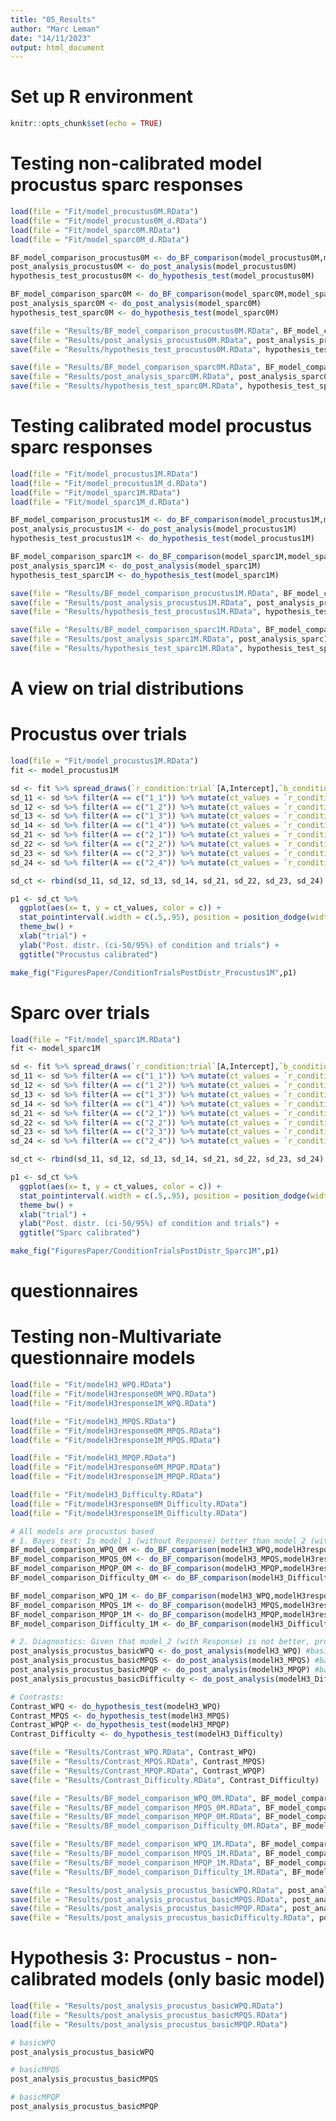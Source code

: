 ```yaml
---
title: "05_Results"
author: "Marc Leman"
date: "14/11/2023"
output: html_document
---
```


# Set up R environment
```r
knitr::opts_chunk$set(echo = TRUE)
```

# Testing non-calibrated model procustus sparc responses
```r
load(file = "Fit/model_procustus0M.RData")
load(file = "Fit/model_procustus0M_d.RData")
load(file = "Fit/model_sparc0M.RData")
load(file = "Fit/model_sparc0M_d.RData")

BF_model_comparison_procustus0M <- do_BF_comparison(model_procustus0M,model_procustus0M_d)
post_analysis_procustus0M <- do_post_analysis(model_procustus0M)
hypothesis_test_procustus0M <- do_hypothesis_test(model_procustus0M)

BF_model_comparison_sparc0M <- do_BF_comparison(model_sparc0M,model_sparc0M_d)
post_analysis_sparc0M <- do_post_analysis(model_sparc0M)
hypothesis_test_sparc0M <- do_hypothesis_test(model_sparc0M)

save(file = "Results/BF_model_comparison_procustus0M.RData", BF_model_comparison_procustus0M)
save(file = "Results/post_analysis_procustus0M.RData", post_analysis_procustus0M)
save(file = "Results/hypothesis_test_procustus0M.RData", hypothesis_test_procustus0M)

save(file = "Results/BF_model_comparison_sparc0M.RData", BF_model_comparison_sparc0M)
save(file = "Results/post_analysis_sparc0M.RData", post_analysis_sparc0M)
save(file = "Results/hypothesis_test_sparc0M.RData", hypothesis_test_sparc0M)
```

# Testing calibrated model procustus sparc responses
```r
load(file = "Fit/model_procustus1M.RData")
load(file = "Fit/model_procustus1M_d.RData")
load(file = "Fit/model_sparc1M.RData")
load(file = "Fit/model_sparc1M_d.RData")

BF_model_comparison_procustus1M <- do_BF_comparison(model_procustus1M,model_procustus1M_d)
post_analysis_procustus1M <- do_post_analysis(model_procustus1M)
hypothesis_test_procustus1M <- do_hypothesis_test(model_procustus1M)

BF_model_comparison_sparc1M <- do_BF_comparison(model_sparc1M,model_sparc1M_d) 
post_analysis_sparc1M <- do_post_analysis(model_sparc1M)
hypothesis_test_sparc1M <- do_hypothesis_test(model_sparc1M)

save(file = "Results/BF_model_comparison_procustus1M.RData", BF_model_comparison_procustus1M)
save(file = "Results/post_analysis_procustus1M.RData", post_analysis_procustus1M)
save(file = "Results/hypothesis_test_procustus1M.RData", hypothesis_test_procustus1M)

save(file = "Results/BF_model_comparison_sparc1M.RData", BF_model_comparison_sparc1M) 
save(file = "Results/post_analysis_sparc1M.RData", post_analysis_sparc1M)
save(file = "Results/hypothesis_test_sparc1M.RData", hypothesis_test_sparc1M)
```

# A view on trial distributions
# Procustus over trials
```r
load(file = "Fit/model_procustus1M.RData")
fit <- model_procustus1M

sd <- fit %>% spread_draws(`r_condition:trial`[A,Intercept],`b_condition1`,`b_condition2`) 
sd_11 <- sd %>% filter(A == c("1_1")) %>% mutate(ct_values = `r_condition:trial` + `b_condition1`, ct_names = "1_1", c = "1", t = "1" )
sd_12 <- sd %>% filter(A == c("1_2")) %>% mutate(ct_values = `r_condition:trial` + `b_condition1`, ct_names = "1_2", c = "1", t = "2" )
sd_13 <- sd %>% filter(A == c("1_3")) %>% mutate(ct_values = `r_condition:trial` + `b_condition1`, ct_names = "1_3", c = "1", t = "3" )
sd_14 <- sd %>% filter(A == c("1_4")) %>% mutate(ct_values = `r_condition:trial` + `b_condition1`, ct_names = "1_4", c = "1", t = "4" )
sd_21 <- sd %>% filter(A == c("2_1")) %>% mutate(ct_values = `r_condition:trial` + `b_condition2`, ct_names = "2_1", c = "2", t = "1" )
sd_22 <- sd %>% filter(A == c("2_2")) %>% mutate(ct_values = `r_condition:trial` + `b_condition2`, ct_names = "2_2", c = "2", t = "2" )
sd_23 <- sd %>% filter(A == c("2_3")) %>% mutate(ct_values = `r_condition:trial` + `b_condition2`, ct_names = "2_3", c = "2", t = "3" )
sd_24 <- sd %>% filter(A == c("2_4")) %>% mutate(ct_values = `r_condition:trial` + `b_condition2`, ct_names = "2_4", c = "2", t = "4" )

sd_ct <- rbind(sd_11, sd_12, sd_13, sd_14, sd_21, sd_22, sd_23, sd_24)

p1 <- sd_ct %>% 
  ggplot(aes(x= t, y = ct_values, color = c)) + 
  stat_pointinterval(.width = c(.5,.95), position = position_dodge(width = 0.2)) +
  theme_bw() +
  xlab("trial") +
  ylab("Post. distr. (ci-50/95%) of condition and trials") +
  ggtitle("Procustus calibrated")

make_fig("FiguresPaper/ConditionTrialsPostDistr_Procustus1M",p1)

```

# Sparc over trials
```r
load(file = "Fit/model_sparc1M.RData")
fit <- model_sparc1M

sd <- fit %>% spread_draws(`r_condition:trial`[A,Intercept],`b_condition1`,`b_condition2`) 
sd_11 <- sd %>% filter(A == c("1_1")) %>% mutate(ct_values = `r_condition:trial` + `b_condition1`, ct_names = "1_1", c = "1", t = "1" )
sd_12 <- sd %>% filter(A == c("1_2")) %>% mutate(ct_values = `r_condition:trial` + `b_condition1`, ct_names = "1_2", c = "1", t = "2" )
sd_13 <- sd %>% filter(A == c("1_3")) %>% mutate(ct_values = `r_condition:trial` + `b_condition1`, ct_names = "1_3", c = "1", t = "3" )
sd_14 <- sd %>% filter(A == c("1_4")) %>% mutate(ct_values = `r_condition:trial` + `b_condition1`, ct_names = "1_4", c = "1", t = "4" )
sd_21 <- sd %>% filter(A == c("2_1")) %>% mutate(ct_values = `r_condition:trial` + `b_condition2`, ct_names = "2_1", c = "2", t = "1" )
sd_22 <- sd %>% filter(A == c("2_2")) %>% mutate(ct_values = `r_condition:trial` + `b_condition2`, ct_names = "2_2", c = "2", t = "2" )
sd_23 <- sd %>% filter(A == c("2_3")) %>% mutate(ct_values = `r_condition:trial` + `b_condition2`, ct_names = "2_3", c = "2", t = "3" )
sd_24 <- sd %>% filter(A == c("2_4")) %>% mutate(ct_values = `r_condition:trial` + `b_condition2`, ct_names = "2_4", c = "2", t = "4" )

sd_ct <- rbind(sd_11, sd_12, sd_13, sd_14, sd_21, sd_22, sd_23, sd_24)

p1 <- sd_ct %>% 
  ggplot(aes(x= t, y = ct_values, color = c)) + 
  stat_pointinterval(.width = c(.5,.95), position = position_dodge(width = 0.2)) +
  theme_bw() +
  xlab("trial") +
  ylab("Post. distr. (ci-50/95%) of condition and trials") +
  ggtitle("Sparc calibrated")

make_fig("FiguresPaper/ConditionTrialsPostDistr_Sparc1M",p1)

```

# questionnaires
# Testing non-Multivariate questionnaire models
```r

load(file = "Fit/modelH3_WPQ.RData")
load(file = "Fit/modelH3response0M_WPQ.RData")
load(file = "Fit/modelH3response1M_WPQ.RData")

load(file = "Fit/modelH3_MPQS.RData")
load(file = "Fit/modelH3response0M_MPQS.RData")
load(file = "Fit/modelH3response1M_MPQS.RData")

load(file = "Fit/modelH3_MPQP.RData")
load(file = "Fit/modelH3response0M_MPQP.RData")
load(file = "Fit/modelH3response1M_MPQP.RData")

load(file = "Fit/modelH3_Difficulty.RData")
load(file = "Fit/modelH3response0M_Difficulty.RData")
load(file = "Fit/modelH3response1M_Difficulty.RData")

# All models are procustus based
# 1. Bayes_test: Is model_1 (without Response) better than model_2 (with?)
BF_model_comparison_WPQ_0M <- do_BF_comparison(modelH3_WPQ,modelH3response0M_WPQ)
BF_model_comparison_MPQS_0M <- do_BF_comparison(modelH3_MPQS,modelH3response0M_MPQS)
BF_model_comparison_MPQP_0M <- do_BF_comparison(modelH3_MPQP,modelH3response0M_MPQP)
BF_model_comparison_Difficulty_0M <- do_BF_comparison(modelH3_Difficulty,modelH3response0M_Difficulty)

BF_model_comparison_WPQ_1M <- do_BF_comparison(modelH3_WPQ,modelH3response1M_WPQ)
BF_model_comparison_MPQS_1M <- do_BF_comparison(modelH3_MPQS,modelH3response1M_MPQS)
BF_model_comparison_MPQP_1M <- do_BF_comparison(modelH3_MPQP,modelH3response1M_MPQP)
BF_model_comparison_Difficulty_1M <- do_BF_comparison(modelH3_Difficulty,modelH3response1M_Difficulty)

# 2. Diagnostics: Given that model_2 (with Response) is not better, proceed with model_1 only
post_analysis_procustus_basicWPQ <- do_post_analysis(modelH3_WPQ) #basic model
post_analysis_procustus_basicMPQS <- do_post_analysis(modelH3_MPQS) #basic model
post_analysis_procustus_basicMPQP <- do_post_analysis(modelH3_MPQP) #basic model
post_analysis_procustus_basicDifficulty <- do_post_analysis(modelH3_Difficulty) #basic model

# Contrasts: 
Contrast_WPQ <- do_hypothesis_test(modelH3_WPQ) 
Contrast_MPQS <- do_hypothesis_test(modelH3_MPQS)
Contrast_WPQP <- do_hypothesis_test(modelH3_MPQP)
Contrast_Difficulty <- do_hypothesis_test(modelH3_Difficulty)

save(file = "Results/Contrast_WPQ.RData", Contrast_WPQ)
save(file = "Results/Contrast_MPQS.RData", Contrast_MPQS)
save(file = "Results/Contrast_MPQP.RData", Contrast_WPQP)
save(file = "Results/Contrast_Difficulty.RData", Contrast_Difficulty)

save(file = "Results/BF_model_comparison_WPQ_0M.RData", BF_model_comparison_WPQ_0M)
save(file = "Results/BF_model_comparison_MPQS_0M.RData", BF_model_comparison_MPQS_0M)
save(file = "Results/BF_model_comparison_MPQP_0M.RData", BF_model_comparison_MPQP_0M)
save(file = "Results/BF_model_comparison_Difficulty_0M.RData", BF_model_comparison_Difficulty_0M)

save(file = "Results/BF_model_comparison_WPQ_1M.RData", BF_model_comparison_WPQ_1M)
save(file = "Results/BF_model_comparison_MPQS_1M.RData", BF_model_comparison_MPQS_1M)
save(file = "Results/BF_model_comparison_MPQP_1M.RData", BF_model_comparison_MPQP_1M)
save(file = "Results/BF_model_comparison_Difficulty_1M.RData", BF_model_comparison_Difficulty_1M)

save(file = "Results/post_analysis_procustus_basicWPQ.RData", post_analysis_procustus_basicWPQ)
save(file = "Results/post_analysis_procustus_basicMPQS.RData", post_analysis_procustus_basicMPQS)
save(file = "Results/post_analysis_procustus_basicMPQP.RData", post_analysis_procustus_basicMPQP)
save(file = "Results/post_analysis_procustus_basicDifficulty.RData", post_analysis_procustus_basicDifficulty)
```

# Hypothesis 3: Procustus - non-calibrated models (only basic model)
```r
load(file = "Results/post_analysis_procustus_basicWPQ.RData")
load(file = "Results/post_analysis_procustus_basicMPQS.RData")
load(file = "Results/post_analysis_procustus_basicMPQP.RData")

# basicWPQ
post_analysis_procustus_basicWPQ

# basicMPQS
post_analysis_procustus_basicMPQS

# basicMPQP
post_analysis_procustus_basicMPQP
```
